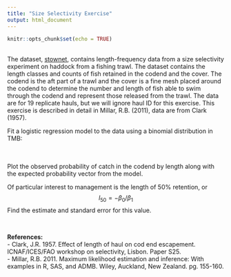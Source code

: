```yaml
---
title: "Size Selectivity Exercise"
output: html_document
---
```


```r
knitr::opts_chunk$set(echo = TRUE)
```
<br>
The dataset, [stownet](https://nsawtraining.github.io/TMBtraining/01-beginner-tmb/exercises/stownet.RData), contains length-frequency data from a size selectivity experiment on haddock from a fishing trawl. The dataset contains the length classes and counts of fish retained in the codend and the cover. The codend is the aft part of a trawl and the cover is a fine mesh placed around the codend to determine the number and length of fish able to swim through the codend and represent those released from the trawl. The data are for 19 replicate hauls, but we will ignore haul ID for this exercise. This exercise is described in detail in Millar, R.B. (2011), data are from Clark (1957). 

Fit a logistic regression model to the data using a binomial distribution in TMB:
<br><br>

\begin{align}
\eta_{i} &= \beta_{0} + \beta_{1}L_{i}\\
&\\
p_{i} &= \frac{1}{1+exp(-\eta)}\\
&\\
N &= Codend + Cover\\
&\\
Codend &\sim Binomial(N, p)
\end{align}
<br>
Plot the observed probability of catch in the codend by length along with the expected probability vector from the model.

Of particular interest to management is the length of 50\% retention, or $$l_{50} = -\beta_{0}/\beta_{1}$$ Find the estimate and standard error for this value.

<br>

**References:**<br> 
- Clark, J.R. 1957. Effect of length of haul on cod end escapement. ICNAF/ICES/FAO workshop on selectivity, Lisbon. Paper S25.<br>
- Millar, R.B. 2011. Maximum likelihood estimation and inference: With examples in R, SAS, and ADMB. Wiley, Auckland, New Zealand. pg. 155-160.
